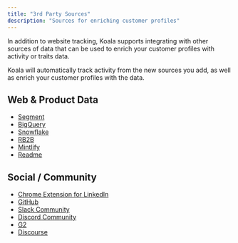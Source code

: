 ```yaml
---
title: "3rd Party Sources"
description: "Sources for enriching customer profiles"
---
```


In addition to website tracking, Koala supports integrating with other sources of data that can be used to enrich your customer profiles with activity or traits data.

Koala will automatically track activity from the new sources you add, as well as enrich your customer profiles with the data.

## Web & Product Data

- [Segment](/integrations/segment)
- [BigQuery](/integrations/bigquery)
- [Snowflake](/integrations/snowflake)
- [RB2B](/integrations/rb2b)
- [Mintlify](/integrations/mintlify)
- [Readme](/integrations/readme)

## Social / Community
- [Chrome Extension for LinkedIn](/integrations/linkedin-chrome-extension)
- [GitHub](/integrations/github)
- [Slack Community](/integrations/slack-community)
- [Discord Community](/integrations/discord)
- [G2](/integrations/g2)
- [Discourse](/integrations/discourse)
